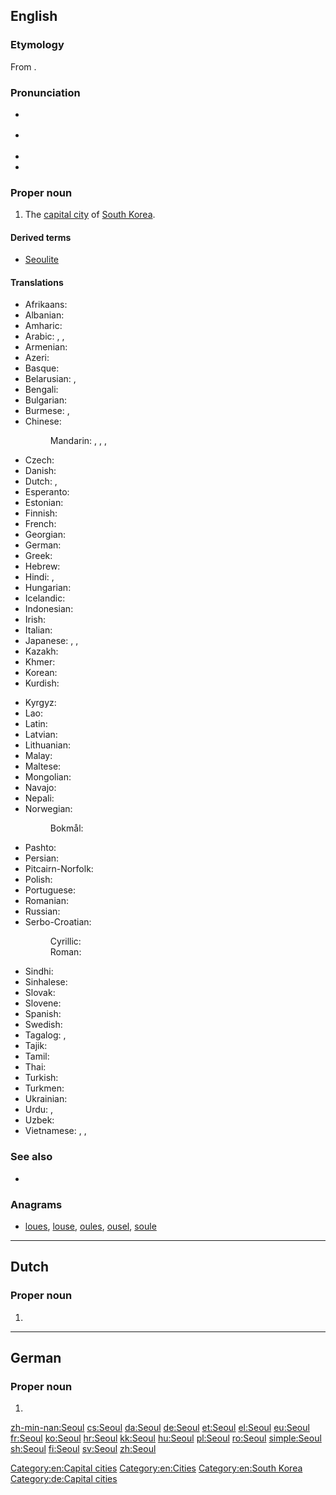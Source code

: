 {{also|Séoul}}
==English==

===Etymology===
From {{etyl|ko|en}} {{term|lang=ko|서울||capital city}}.

===Pronunciation===
* {{a|RP}} {{enPR|sōl}} {{IPA|/səʊl/|lang=en}}
* {{a|US}} {{enPR|sōl}} {{IPA|/soʊl/|lang=en}}
* {{rhymes|əʊl|lang=en}}
* {{homophones|lang=en|sole|soul}}

===Proper noun===
{{en-proper noun}}

# The [[capital city]] of [[South Korea]].

====Derived terms====
* [[Seoulite]]

====Translations====
{{trans-top|capital of South Korea}}
* Afrikaans: {{t|af|Seoel}}
* Albanian: {{t|sq|Seoul}}
* Amharic: {{t|am|ሴኡል|sc=Ethi}}
* Arabic: {{t|ar|سِيئُول|f}}, {{t|ar|سِيُول|f}}, {{t|ar|سُول|f|tr=sōl}}
* Armenian: {{t|hy|Սեուլ}}
* Azeri: {{t|az|Seul}}
* Basque: {{t+|eu|Seul}}
* Belarusian: {{t|be|Сеу́л|m}}, {{t|be|Сэу́л|m|sc=Cyrl}}
* Bengali: {{t|bn|সিওল|tr=siol|sc=Beng}}
* Bulgarian: {{t|bg|Сеу́л|m|sc=Cyrl}}
* Burmese: {{t|my|ဆီယူ|sc=Mymr}}, {{t|my|ဆိုးလ်မြို့|sc=Mymr}}
* Chinese:
*: Mandarin: {{t+|cmn|首爾|sc=Hani}}, {{t+|cmn|首尔|tr=Shǒu’ěr|sc=Hani}}, {{t+|cmn|漢城|sc=Hani}}, {{t+|cmn|汉城|tr=Hànchéng|sc=Hani}}
* Czech: {{t+|cs|Soul|m}}
* Danish: {{t+|da|Seoul}}
* Dutch: {{t|nl|Seoul|n}}, {{qualifier|Flemish}} {{t+|nl|Seoel|n}}
* Esperanto: {{t|eo|Seulo}}
* Estonian: {{t+|et|Sŏul}}
* Finnish: {{t+|fi|Soul}}
* French: {{t+|fr|Séoul|m}}
* Georgian: {{t|ka|სეული|sc=Geor}}
* German: {{t+|de|Seoul|n}}
* Greek: {{t+|el|Σεούλ|f|sc=Grek}}
* Hebrew: {{t|he|סיאול|tr=si'ul}}
* Hindi: {{t|hi|सिऊल}}, {{t|hi|सियूल}}
* Hungarian: {{t+|hu|Szöul}}
* Icelandic: {{t|is|Seúl}}
* Indonesian: {{t|id|Seoul}}
* Irish: {{t|ga|Súl}}
* Italian: {{t+|it|Seul|f}}
* Japanese: {{t+|ja|ソウル|tr=Souru}}, {{t|ja|京城|tr=けいじょう, Keijō}}, {{qualifier|obsolete}} {{t|ja|漢城|tr=かんじょう, Kanjō}}
* Kazakh: {{t|kk|Сеул|sc=Cyrl}}
* Khmer: {{t|km|សេអ៊ូល|tr=see’uul|sc=Khmr}}
* Korean: {{t|ko|^서울|sc=Hang}}
* Kurdish: {{t|ku|Sêûl|sc=ku-Latn}}
{{trans-mid}}
* Kyrgyz: {{t|ky|Сеул|sc=Cyrl}}
* Lao: {{t|lo|ເຊອູນ|sc=Laoo}}
* Latin: {{t|la|Seulum|n}}
* Latvian: {{t|lv|Seula|f}}
* Lithuanian: {{t|lt|Seulas|m}}
* Malay: {{t|ms|Seoul}}
* Maltese: {{t|mt|Seul|m}}
* Mongolian: {{t|mn|Сөүл|sc=Cyrl}}
* Navajo: {{t|nv|Sééʼool}}
* Nepali: {{t|ne|सिउल|tr=siul|sc=Deva}}
* Norwegian:
*: Bokmål: {{t|nb|Seoul}}
* Pashto: {{t|ps|سېول|tr=Seūl|sc=ps-Arab}}
* Persian: {{t|fa|سئول|tr=se'ul}}
* Pitcairn-Norfolk: {{t|pih|Soel}}
* Polish: {{t+|pl|Seul|m}}
* Portuguese: {{t|pt|Seul}}
* Romanian: {{t+|ro|Seul}}
* Russian: {{t+|ru|Сеу́л|m}}
* Serbo-Croatian:
*: Cyrillic: {{t|sh|Сеул|m|sc=Cyrl}}
*: Roman: {{t|sh|Seul|m}}
* Sindhi: {{t|sd|سيول|tr=siyūl|sc=sd-Arab}}
* Sinhalese: {{t|si|සෝල්|sc=Sinh}}
* Slovak: {{t|sk|Soul|m}}
* Slovene: {{t|sl|Seul|m}}
* Spanish: {{t+|es|Seúl|m}}
* Swedish: {{t+|sv|Söul}}
* Tagalog: {{t|tl|Seúl}}, {{t|tl|Seyúl}}
* Tajik: {{t|tg|Сеул|sc=Cyrl}}
* Tamil: {{t|ta|சியோல்}}
* Thai: {{t+|th|โซล|tr=sōn}}
* Turkish: {{t|tr|Seul}}
* Turkmen: {{t|tk|Seul}}
* Ukrainian: {{t|uk|Сеу́л|m}}
* Urdu: {{t|ur|سیئول|tr=siyūl}}, {{t|ur|سیول|tr=seūl}}
* Uzbek: {{t|uz|Seul}}
* Vietnamese: {{t|vi|Xơ-un}}, {{t|vi|Xê-un}}, {{t|vi|Seoul}}
{{trans-bottom}}

===See also===
* {{projectlink|wikipedia}}

===Anagrams===
* [[loues#English|loues]], [[louse#English|louse]], [[oules#English|oules]], [[ousel#English|ousel]], [[soule#English|soule]]

[[Category:en:Capital cities]]
[[Category:en:Cities]]
[[Category:en:South Korea]]

----

==Dutch==

===Proper noun===
{{nl-proper noun|n}}

# {{l|en|Seoul}}

{{topics|nl|Cities in South Korea|Capital cities}}

----

==German==

===Proper noun===
{{de-proper noun|n}}

# {{l|en|Seoul}}

[[Category:de:Capital cities]]

[[zh-min-nan:Seoul]]
[[cs:Seoul]]
[[da:Seoul]]
[[de:Seoul]]
[[et:Seoul]]
[[el:Seoul]]
[[eu:Seoul]]
[[fr:Seoul]]
[[ko:Seoul]]
[[hr:Seoul]]
[[kk:Seoul]]
[[hu:Seoul]]
[[pl:Seoul]]
[[ro:Seoul]]
[[simple:Seoul]]
[[sh:Seoul]]
[[fi:Seoul]]
[[sv:Seoul]]
[[zh:Seoul]]
